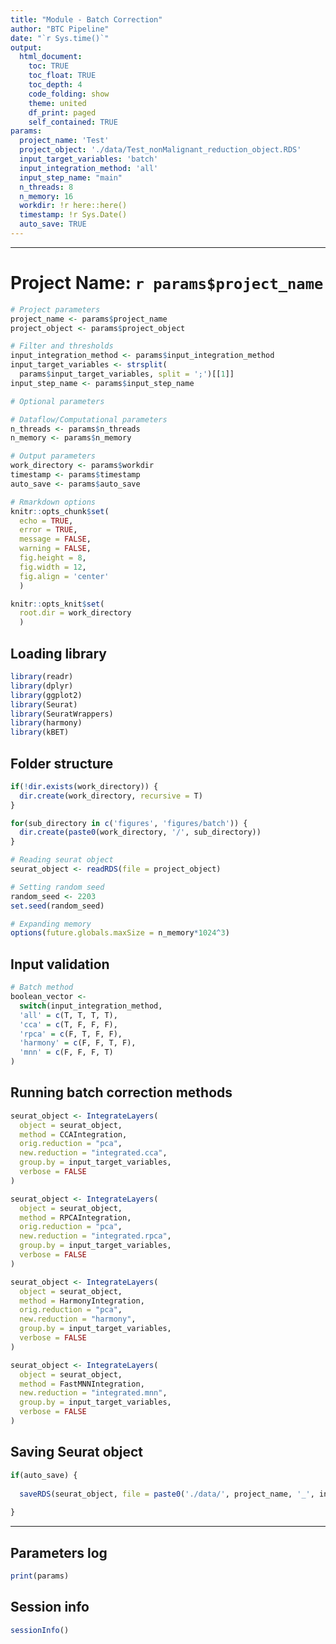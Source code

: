 ```yaml
---
title: "Module - Batch Correction"
author: "BTC Pipeline"
date: "`r Sys.time()`"
output:
  html_document:
    toc: TRUE
    toc_float: TRUE
    toc_depth: 4
    code_folding: show
    theme: united
    df_print: paged
    self_contained: TRUE
params:
  project_name: 'Test'
  project_object: './data/Test_nonMalignant_reduction_object.RDS'
  input_target_variables: 'batch'
  input_integration_method: 'all'
  input_step_name: "main"
  n_threads: 8
  n_memory: 16
  workdir: !r here::here()
  timestamp: !r Sys.Date()
  auto_save: TRUE
---
```


------------------------------------------------------------------------

# Project Name: `r params$project_name`

```r

# Project parameters 
project_name <- params$project_name
project_object <- params$project_object

# Filter and thresholds
input_integration_method <- params$input_integration_method
input_target_variables <- strsplit(
  params$input_target_variables, split = ';')[[1]]
input_step_name <- params$input_step_name

# Optional parameters

# Dataflow/Computational parameters
n_threads <- params$n_threads
n_memory <- params$n_memory

# Output parameters
work_directory <- params$workdir
timestamp <- params$timestamp
auto_save <- params$auto_save

# Rmarkdown options
knitr::opts_chunk$set(
  echo = TRUE,
  error = TRUE,
  message = FALSE, 
  warning = FALSE,
  fig.height = 8, 
  fig.width = 12,
  fig.align = 'center'
  )

knitr::opts_knit$set(
  root.dir = work_directory
  )

```

## Loading library

```r

library(readr)
library(dplyr)
library(ggplot2)
library(Seurat)
library(SeuratWrappers)
library(harmony)
library(kBET)

```

## Folder structure

```r

if(!dir.exists(work_directory)) {
  dir.create(work_directory, recursive = T)
}

for(sub_directory in c('figures', 'figures/batch')) {
  dir.create(paste0(work_directory, '/', sub_directory))
}

```

```r

# Reading seurat object
seurat_object <- readRDS(file = project_object)

# Setting random seed
random_seed <- 2203
set.seed(random_seed)

# Expanding memory
options(future.globals.maxSize = n_memory*1024^3)

```

## Input validation

```r

# Batch method
boolean_vector <- 
  switch(input_integration_method,
  'all' = c(T, T, T, T), 
  'cca' = c(T, F, F, F),
  'rpca' = c(F, T, F, F),
  'harmony' = c(F, F, T, F),
  'mnn' = c(F, F, F, T)
)

```

## Running batch correction methods

```r

seurat_object <- IntegrateLayers(
  object = seurat_object, 
  method = CCAIntegration,
  orig.reduction = "pca", 
  new.reduction = "integrated.cca",
  group.by = input_target_variables,
  verbose = FALSE
)

```

```r

seurat_object <- IntegrateLayers(
  object = seurat_object, 
  method = RPCAIntegration,
  orig.reduction = "pca", 
  new.reduction = "integrated.rpca",
  group.by = input_target_variables,
  verbose = FALSE
)

```

```r

seurat_object <- IntegrateLayers(
  object = seurat_object, 
  method = HarmonyIntegration,
  orig.reduction = "pca", 
  new.reduction = "harmony",
  group.by = input_target_variables,
  verbose = FALSE
)

```

```r

seurat_object <- IntegrateLayers(
  object = seurat_object, 
  method = FastMNNIntegration,
  new.reduction = "integrated.mnn",
  group.by = input_target_variables,
  verbose = FALSE
)

```

## Saving Seurat object

```r

if(auto_save) {
  
  saveRDS(seurat_object, file = paste0('./data/', project_name, '_', input_step_name, '_batch_object.RDS'))
  
}

```

------------------------------------------------------------------------

## Parameters log

```r

print(params)

```

## Session info

```r

sessionInfo()

```

